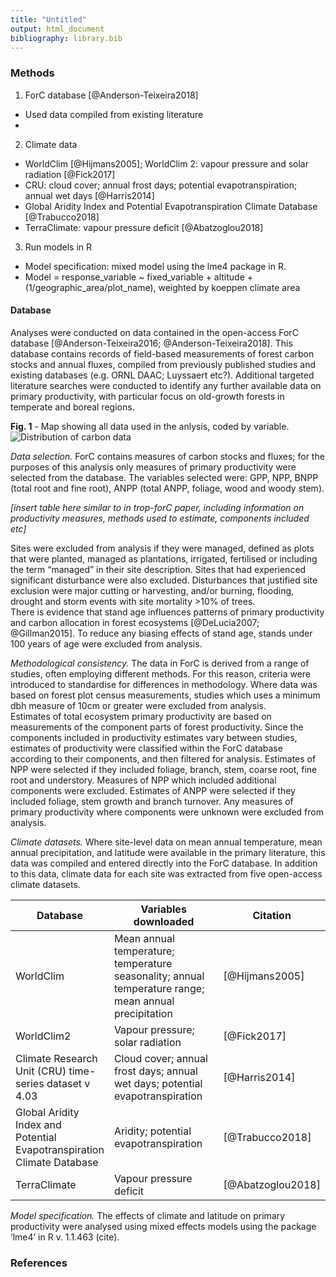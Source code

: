 ```yaml
---
title: "Untitled"
output: html_document
bibliography: library.bib
---
```


### Methods  
1.	ForC database [@Anderson-Teixeira2018]
+ Used data compiled from existing literature
+ 
2.	Climate data
+	WorldClim [@Hijmans2005]; WorldClim 2: vapour pressure and solar radiation [@Fick2017]
+	CRU: cloud cover; annual frost days; potential evapotranspiration; annual wet days [@Harris2014]
+	Global Aridity Index and Potential Evapotranspiration Climate Database [@Trabucco2018]
+	TerraClimate: vapour pressure deficit [@Abatzoglou2018]
3.	Run models in R
+ Model specification: mixed model using the lme4 package in R. 
+ Model = response_variable ~ fixed_variable + altitude + (1/geographic_area/plot_name), weighted by koeppen climate area

#### Database  
Analyses were conducted on data contained in the open-access ForC database [@Anderson-Teixeira2016; @Anderson-Teixeira2018]. This database contains records of field-based measurements of forest carbon stocks and annual fluxes, compiled from previously published studies and existing databases (e.g. ORNL DAAC; Luyssaert etc?). Additional targeted literature searches were conducted to identify any further available data on primary productivity, with particular focus on old-growth forests in temperate and boreal regions.   

**Fig. 1** - Map showing all data used in the anlysis, coded by variable.
![Distribution of carbon data](https://github.com/forc-db/Global_Productivity/blob/master/results/figures/final_figures/maps/distribution_all_variables.png)
  
*Data selection.* ForC contains measures of carbon stocks and fluxes; for the purposes of this analysis only measures of primary productivity were selected from the database. The variables selected were: GPP, NPP, BNPP (total root and fine root), ANPP (total ANPP, foliage, wood and woody stem). 
  
*[insert table here similar to in trop-forC paper, including information on productivity measures, methods used to estimate, components included etc]*
  
Sites were excluded from analysis if they were managed, defined as plots that were planted, managed as plantations, irrigated, fertilised or including the term "managed" in their site description. Sites that had experienced significant disturbance were also excluded. Disturbances that justified site exclusion were major cutting or harvesting, and/or burning, flooding, drought and storm events with site mortality >10% of trees.  
There is evidence that stand age influences patterns of primary productivity and carbon allocation in forest ecosystems [@DeLucia2007; @Gillman2015]. To reduce any biasing effects of stand age, stands under 100 years of age were excluded from analysis.  
  
*Methodological consistency.* The data in ForC is derived from a range of studies, often employing different methods. For this reason, criteria were introduced to standardise for differences in methodology. Where data was based on forest plot census measurements, studies which uses a minimum dbh measure of 10cm or greater were excluded from analysis.  
Estimates of total ecosystem primary productivity are based on measurements of the component parts of forest productivity. Since the components included in productivity estimates vary between studies, estimates of productivity were classified within the ForC database according to their components, and then filtered for analysis. Estimates of NPP were selected if they included foliage, branch, stem, coarse root, fine root and understory. Measures of NPP which included additional components were excluded. Estimates of ANPP were selected if they included foliage, stem growth and branch turnover. Any measures of primary productivity where components were unknown were excluded from analysis. 
  
*Climate datasets.* Where site-level data on mean annual temperature, mean annual precipitation, and latitude were available in the primary literature, this data was compiled and entered directly into the ForC database. In addition to this data, climate data for each site was extracted from five open-access climate datasets. 

\begin{table}
\centering
\caption{}
\label{table-paramvalues}
\begin{tabular}{ p{4cm} p{4cm} p{4cm} }
\hline \\ [-1.5ex]
Database &amp; Variables downloaded &amp; Citation \\ [1ex]
\hline \\ [-1.5ex]
WorldClim & mean annual temperature; temperature seasonality; annual temperature range; mean annual precipitation & [@Hijmans2005] \\ [1ex]
WorldClim2 & Vapour pressure; solar radiation & [@Fick2017] \\ [1ex]
Climate Research Unit (CRU) time-series dataset v 4.03 & Cloud cover; annual frost days; annual wet days; potential evapotranspiration & [@Harris2014] \\ [1ex]
Global Aridity Index and Potential Evapotranspiration Climate Database & Aridity; potential evapotranspiration & [@Trabucco2018] \\ [1ex]
TerraClimate & Vapour pressure deficit & [@Abatzoglou2018] \\ [1ex]
\hline
\end{tabular}
\end{table}

| Database | Variables downloaded | Citation |
|---------------|-------------------------------------------------|-------------------|
| WorldClim | Mean annual temperature; temperature seasonality; annual temperature range; mean annual precipitation | [@Hijmans2005] |
| WorldClim2 | Vapour pressure; solar radiation | [@Fick2017] |
| Climate Research Unit (CRU) time-series dataset v 4.03 | Cloud cover; annual frost days; annual wet days; potential evapotranspiration | [@Harris2014] |
| Global Aridity Index and Potential Evapotranspiration Climate Database | Aridity; potential evapotranspiration | [@Trabucco2018] |
| TerraClimate | Vapour pressure deficit | [@Abatzoglou2018] |
  
*Model specification.* The effects of climate and latitude on primary productivity were analysed using mixed effects models using the package 'lme4' in R v. 1.1.463 (cite). 


### References

